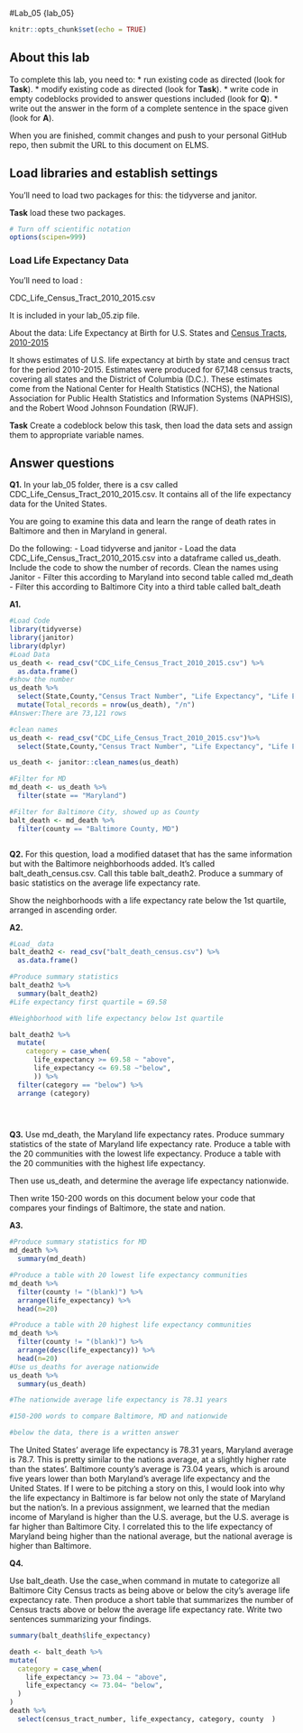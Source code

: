 #Lab_05  {lab_05}

```r
knitr::opts_chunk$set(echo = TRUE)
```

## About this lab

To complete this lab, you need to:
* run existing code as directed (look for **Task**).
* modify existing code as directed (look for **Task**).
* write code in empty codeblocks provided to answer questions included (look for **Q**).
* write out the answer in the form of a complete sentence in the space given (look for **A**).

When you are finished, commit changes and push to your personal GitHub repo, then submit the URL to this document on ELMS.

## Load libraries and establish settings

You'll need to load two packages for this: the tidyverse and janitor.

**Task** load these two packages.

```r
# Turn off scientific notation
options(scipen=999)

```

### Load Life Expectancy Data

You'll need to load :

CDC_Life_Census_Tract_2010_2015.csv

It is included in your lab_05.zip file.

About the data: 
Life Expectancy at Birth for U.S. States and [Census Tracts, 2010-2015](https://www.cdc.gov/nchs/data-visualization/life-expectancy/index.html) 

It shows estimates of U.S. life expectancy at birth by state and census tract for the period 2010-2015. Estimates were produced for 67,148 census tracts, covering all states and the District of Columbia (D.C.). These estimates come from the National Center for Health Statistics (NCHS), the National Association for Public Health Statistics and Information Systems (NAPHSIS), and the Robert Wood Johnson Foundation (RWJF).


**Task** Create a codeblock below this task, then load the data sets and assign them to appropriate variable names. 

## Answer questions

**Q1.** In your lab_05 folder, there is a csv called CDC_Life_Census_Tract_2010_2015.csv.  It contains all of the life expectancy data for the United States.

You are going to examine this data and learn the range of death rates in Baltimore and then in Maryland in general.

Do the following:
-  Load tidyverse and janitor
-  Load the data CDC_Life_Census_Tract_2010_2015.csv into a dataframe called us_death. 
Include the code to show the number of records. Clean the names using Janitor
-  Filter this according to Maryland into second table called md_death
-  Filter this according to Baltimore City into a third table called balt_death

**A1.**

```r
#Load Code
library(tidyverse)
library(janitor)
library(dplyr)
#Load Data
us_death <- read_csv("CDC_Life_Census_Tract_2010_2015.csv") %>% 
  as.data.frame()
#show the number
us_death %>% 
  select(State,County,"Census Tract Number", "Life Expectancy", "Life Expectancy Range") %>% 
  mutate(Total_records = nrow(us_death), "/n")
#Answer:There are 73,121 rows

#clean names
us_death <- read_csv("CDC_Life_Census_Tract_2010_2015.csv")%>% 
  select(State,County,"Census Tract Number", "Life Expectancy", "Life Expectancy Range")

us_death <- janitor::clean_names(us_death)

#Filter for MD
md_death <- us_death %>% 
  filter(state == "Maryland")

#Filter for Baltimore City, showed up as County 
balt_death <- md_death %>% 
  filter(county == "Baltimore County, MD")



```

**Q2.** 
For this question, load a modified dataset that has the same information but with the Baltimore neighborhoods added. It's called balt_death_census.csv. Call this table balt_death2. 
Produce a summary of basic statistics on the average life expectancy rate.

Show the neighborhoods with a life expectancy rate below the 1st quartile, arranged in ascending order. 


**A2.** 
```r
#Load_ data
balt_death2 <- read_csv("balt_death_census.csv") %>% 
  as.data.frame()

#Produce summary statistics
balt_death2 %>% 
  summary(balt_death2)
#Life expectancy first quartile = 69.58

#Neighborhood with life expectancy below 1st quartile

balt_death2 %>% 
  mutate(
    category = case_when(
      life_expectancy >= 69.58 ~ "above",
      life_expectancy <= 69.58 ~"below",
      )) %>% 
  filter(category == "below") %>% 
  arrange (category)


  


```

**Q3.** Use md_death, the Maryland life expectancy rates.
Produce summary statistics of the state of Maryland life expectancy rate. 
Produce a table with the 20 communities with the lowest life expectancy. 
Produce a table with the 20 communities with the highest life expectancy. 

Then use us_death, and determine the average life expectancy nationwide.

Then write 150-200 words on this document below your code that compares your findings of Baltimore, the state and nation. 

**A3.**

```r
#Produce summary statistics for MD
md_death %>% 
  summary(md_death)

#Produce a table with 20 lowest life expectancy communities
md_death %>% 
  filter(county != "(blank)") %>% 
  arrange(life_expectancy) %>% 
  head(n=20)

#Produce a table with 20 highest life expectancy communities
md_death %>% 
  filter(county != "(blank)") %>% 
  arrange(desc(life_expectancy)) %>% 
  head(n=20)
#Use us_deaths for average nationwide
us_death %>% 
  summary(us_death)

#The nationwide average life expectancy is 78.31 years

#150-200 words to compare Baltimore, MD and nationwide

#below the data, there is a written answer

```
The United States' average life expectancy is 78.31 years, Maryland average is 78.7. This is pretty similar to the nations average, at a slightly higher rate than the states'. Baltimore county's average is 73.04 years, which is around five years lower than both Maryland's average life expectancy and the United States. If I were to be pitching a story on this, I would look into why the life expectancy in Baltimore is far below not only the state of Maryland but the nation's. In a previous assignment, we learned that the median income of Maryland is higher than the U.S. average, but the U.S. average is far higher than Baltimore City. I correlated this to the life expectancy of Maryland being higher than the national average, but the national average is higher than Baltimore. 

**Q4.**

Use balt_death. Use the case_when command in mutate to categorize all Baltimore City Census tracts as being above or below the city's average life expectancy rate. 
Then produce a short table that summarizes the number of Census tracts above or below the average life expectancy rate. Write two sentences summarizing your findings.


```r
summary(balt_death$life_expectancy)

death <- balt_death %>%  
mutate(
  category = case_when(
    life_expectancy >= 73.04 ~ "above",
    life_expectancy <= 73.04~ "below",
  )
)
death %>% 
  select(census_tract_number, life_expectancy, category, county  )
```


